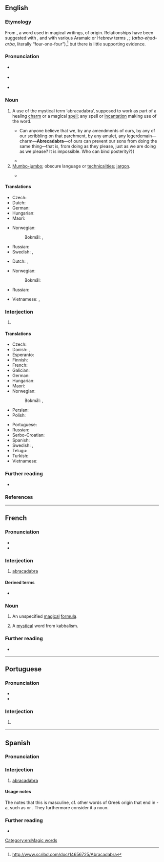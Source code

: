 {{also|abra-cadabra}}
==English==
{{wikipedia}}

===Etymology===
From {{der|en|LL.|abracadabra}}, a word used in magical writings, of {{unk|en|title=unknown}} origin. Relationships have been suggested with {{m|en|Abraxas|pos=a Gnostic deity}}, and with various Aramaic or Hebrew terms {{m|he|עברא כדברא|tr=avra kedavra|lit=what was said has come to pass}}, {{m|arc|עַבְדָא כְּדַברָא|tr=avda kedavara|lit=what was said has been done}}; {{m|he|ארבע-אחד-ארבע}} (''arba-eḥad-arba'', literally “four-one-four”),<ref>http://www.scribd.com/doc/14656725/Abracadabra</ref> but there is little supporting evidence.

===Pronunciation===
* {{a|UK}} {{IPA|en|/ˌabɹəkəˈdabɹə/}}
* {{a|US}} {{IPA|en|/ˌæ.bɹə.kəˈdæ.bɹə/}}
* {{audio|en|en-us-abracadabra.ogg|Audio (US, California)}}

===Noun===
{{en-noun}}

# A use of the mystical term ‘abracadabra’, supposed to work as part of a healing [[charm]] or a magical [[spell]]; any spell or [[incantation]] making use of the word. {{defdate|from 16th c.}}
#* {{quote-book|en|author=Hugh A. Garland|quotee={{w|John Randolph of Roanoke}}|chapter=The Virginia Convention—Every Change is Not Reform|title=The Life of John Randolph of Roanoke|location=New York|publisher=D. Appleton & Company|year=1851|volume=II|page=329|pageurl=https://books.google.com/books?id=-8QEAAAAYAAJ&pg=PA329|oclc=1965434|passage=Where is the necessity of this provision in the Constitution? {{...}} Can anyone believe that we, by any amendments of ours, by any of our scribbling on that parchment, by any amulet, any legerdemain—charm—'''Abrecadabra'''—of ours can prevent our sons from doing the same thing—that is, from doing as they please, just as we are doing as we please? It is impossible. Who can bind posterity?}}
#* {{quote-journal|en|author=Georgina Turner|work={{w|The Guardian}}|date=28 Aug 2012|passage=With a quiet bank holiday afternoon to fill, the Mill yesterday dug out the old magic kit, brushed the cobwebs off its top hat and practiced a few '''abracadabras'''.}}
# [[mumbo-jumbo|Mumbo-jumbo]]; obscure language or [[technicality|technicalities]]; [[jargon]]. {{defdate|from 19th c.}}
#: {{ux|en|I don’t know all the theoretical '''abracadabra''' about how it works, I’m only its pilot.}}
#* {{quote-book|en|year=1971|author={{w|Keith Thomas (historian)|Keith Thomas}}|title=Religion and the Decline of Magic|publisher=Folio Society 2012|page=335|passage=Astrology was not specifically banned in the statutes against witchcraft, but so long as its technicalities remained '''abracadabra''' to the lay public there was always a risk that the practitioner might find himself arrested for sorcery.}}

====Translations====
{{trans-top|use of term abracadabra}}
* Czech: {{t|cs|simsalabim}}
* Dutch: {{t+|nl|abracadabra|n}}
* German: {{t+|de|Simsalabim|n}}
* Hungarian: {{t+|hu|abrakadabra}}
* Maori: {{t|mi|mangamangaiatua}}
{{trans-mid}}
* Norwegian:
*: Bokmål: {{t+|nb|abrakadabra|n}}, {{t|nb|simsalabim|n}}
* Russian: {{t+|ru|абракада́бра|f}}
* Swedish: {{t+|sv|abrakadabra|n}}, {{t+|sv|simsalabim}}
{{trans-bottom}}

{{trans-top|mumbo-jumbo}}
* Dutch: {{t+|nl|wartaal|m}}, {{t+|nl|onzin|m}}
{{trans-mid}}
* Norwegian:
*: Bokmål: {{t+|nb|abrakadabra|n}}
* Russian: {{t+|ru|абракада́бра|f}}
{{trans-bottom}}

{{checktrans-top}}
* Vietnamese: {{t-check|vi|câu thần chú}}, {{t-check|vi|lời nói khó hiểu}}
{{trans-mid}}
{{trans-bottom}}

===Interjection===
{{en-interj}}

# {{non-gloss definition|Used to [[indicate]] that a [[magic trick]] or other [[illusion]] has been [[perform]]ed.}} {{defdate|from 19th c.}}
#: {{syn|en|hey presto}}

====Translations====
{{trans-top|used to indicate that a magic trick or other illusion has been performed}}
* Czech: {{t|cs|abrakadabra}}
* Danish: {{t|da|abrakadabra}}, {{t|da|abracadabra}}
* Esperanto: {{t|eo|abrakadabra}}
* Finnish: {{t+|fi|abrakadabra}}
* French: {{t+|fr|abracadabra}}
* Galician: {{t+|gl|abracadabra}}
* German: {{t+|de|abrakadabra}}
* Hungarian: {{t+|hu|abrakadabra}}
* Maori: {{t|mi|mangamangaiatua}}
* Norwegian:
*: Bokmål: {{t+|nb|abrakadabra|n}}, {{t|nb|hokus pokus}}
* Persian: {{t|fa|اجی مجی لاترجی|tr=aji maji lātaraji}}
* Polish: {{t+|pl|abrakadabra}}
{{trans-mid}}
* Portuguese: {{t|pt|abracadabra}}
* Russian: {{t+|ru|абракада́бра|f}}
* Serbo-Croatian: {{t|sh|абракадабра|tr=abrakadabra|sc=Cyrl}}
* Spanish: {{t+|es|abracadabra}}
* Swedish: {{t+|sv|abrakadabra}}, {{t|sv|abra kadabra}}
* Telugu: {{t+|te|అబ్రకదబ్ర}}
* Turkish: {{t+|tr|abrakadabra}}
* Vietnamese: {{t+|vi|úm ba la xì bùa}}
{{trans-bottom}}

===Further reading===
* {{R:OneLook}}

===References===
<references />

[[Category:en:Magic words]]

----

==French==

===Pronunciation===
* {{fr-IPA}}
* {{audio|fr|LL-Q150 (fra)-0x010C-abracadabra.wav|Audio}}

===Interjection===
{{fr-intj}}

# [[#Interjection|abracadabra]]

====Derived terms====
* {{l|fr|abracadabrant}}

===Noun===
{{fr-noun|m}}

# An unspecified [[magical]] [[formula]].
# {{lb|fr|historical}} A [[mystical]] word from kabbalism.

===Further reading===
* {{R:TLFi}}

----

==Portuguese==

===Pronunciation===
{{pt-IPA|àbracadabra}}
* {{hyphenation|pt|a|bra|ca|da|bra}}
* {{rhymes|pt|abɾɐ}}

===Interjection===
{{head|pt|interjection}}

# {{l|en|abracadabra}} {{gloss|used to indicate that a magic trick or other illusion has been performed}}

----

==Spanish==

===Pronunciation===
{{es-IPA}}

===Interjection===
{{head|es|interjection}}

# [[#English|abracadabra]]

====Usage notes====
The {{w|Royal Spanish Academy}} notes that this is masculine, cf. other words of Greek origin that end in -a, such as {{l|es|diploma}} or {{l|es|idioma}}. They furthermore consider it a noun.

===Further reading===
* {{R:RAE}}

{{cln|es|nouns with irregular gender}}